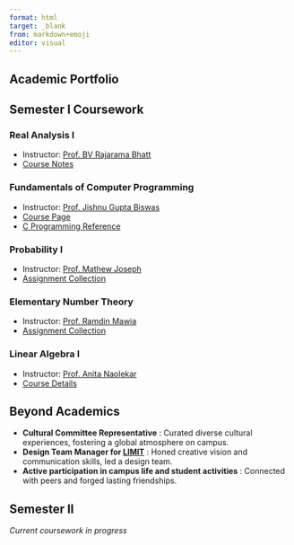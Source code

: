 ```yaml
---
format: html
target: _blank
from: markdown+emoji
editor: visual
---
```


:::{.content-container}

# Academic Portfolio {.section-title}

:::{.highlight-card .math}
## Semester I Coursework

### Real Analysis I
- Instructor: [Prof. BV Rajarama Bhatt](https://www.isibang.ac.in/~bhat/)
- [Course Notes](https://drive.google.com/file/d/15aQW5bT4oBRqTgWve05l_CL1jxj97ieQ/view?usp=sharing)

### Fundamentals of Computer Programming
- Instructor: [Prof. Jishnu Gupta Biswas](https://isi.irins.org/profile/13204)
- [Course Page](https://www.isibang.ac.in/~adean/infsys/database/Bmath/FCP.html)
- [C Programming Reference](https://drive.google.com/file/d/1JgIz5I723BBlrkGD4n0qE4n5U89LD3XY/view?usp=sharing)

### Probability I
- Instructor: [Prof. Mathew Joseph](https://sites.google.com/view/mjoseph/home)
- [Assignment Collection](https://www.dropbox.com/scl/fo/82fhg93xrqu7uu2c9zee7/AJAjDMG9mTI_YDe6AzGnzjw?rlkey=n5rox1f2oxt2jyz5v8lkga463&st=482hedgr&dl=0)

### Elementary Number Theory
- Instructor: [Prof. Ramdin Mawia](https://sites.google.com/view/ramdinmawia/home)
- [Assignment Collection](https://drive.google.com/file/d/1a-w8kH7kZud-1WypK9IrwDW7UoYUFmZf/view?usp=sharing)

### Linear Algebra I
- Instructor: [Prof. Anita Naolekar](https://www.isibang.ac.in/~statmath/homepage.html)
- [Course Details](https://www.isibang.ac.in/~adean/infsys/database/Bmath/LAlg1.html)
:::

:::{.highlight-card .success}
## Beyond Academics

- **Cultural Committee Representative** : Curated diverse cultural experiences, fostering a global atmosphere on campus.
- **Design Team Manager for [LIMIT](https://www.limitisi.in)** : Honed creative vision and communication skills, led a design team.
- **Active participation in campus life and student activities** : Connected with peers and forged lasting friendships.
:::

:::{.highlight-card .math}
## Semester II
*Current coursework in progress*
:::

:::